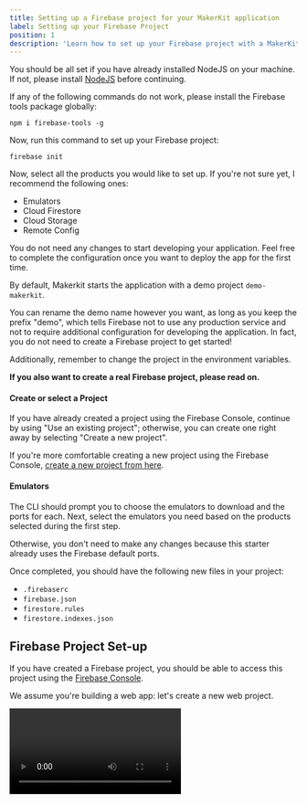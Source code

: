 ```yaml
---
title: Setting up a Firebase project for your MakerKit application
label: Setting up your Firebase Project
position: 1
description: 'Learn how to set up your Firebase project with a MakerKit application'
---
```


You should be all set if you have already installed NodeJS on your machine. If not, please install [NodeJS](https://nodejs.org) before continuing.

If any of the following commands do not work, please install the Firebase tools package globally:

```
npm i firebase-tools -g
```

Now, run this command to set up your Firebase project:

```
firebase init
```

Now, select all the products you would like to set up. If you're not sure yet, I recommend the following ones:
- Emulators
- Cloud Firestore
- Cloud Storage
- Remote Config

<Alert type='info'>
You do not need any changes to start developing your application. Feel free
to complete the configuration once you want to deploy the app for the first
time.
</Alert>

By default, Makerkit starts the application with a demo project
`demo-makerkit`.

You can rename the demo name however you want, as long as you keep the
prefix "demo", which tells Firebase not to use any production service and
not to require additional configuration for developing the application. In
fact, you do not need to create a Firebase project to get started!

Additionally, remember to change the project in the environment variables.

**If you also want to create a real Firebase project, please read on.**

#### Create or select a Project

If you have already created a project using the Firebase Console, continue by
using "Use an existing project"; otherwise, you can create one right away by
selecting "Create a new project".

If you're more comfortable creating a new project using the Firebase Console,
 [create a new project from here](https://console.firebase.google.com/).

#### Emulators

The CLI should prompt you to choose the emulators to download and the ports for each. Next, select the emulators you need based on the products selected during the first step.

Otherwise, you don't need to make any changes because this starter already uses the Firebase default ports.

Once completed, you should have the following new files in your project:
- `.firebaserc`
- `firebase.json`
- `firestore.rules`
- `firestore.indexes.json`

## Firebase Project Set-up

If you have created a Firebase project, you should be able to access this
project using the [Firebase Console](https://console.firebase.google.com/).

We assume you're building a web app: let's create a new web project.

<Video src='/assets/images/docs/create-web-app-firebase.mp4' />

### Copying the Firebase configuration in the environment file

After the previous step, you should be seeing the Firebase configuration
object.

We need to add this to your `.env` file, which will automatically
populate the project configuration file `~/.configuration`.

```
FIREBASE_API_KEY=
FIREBASE_AUTH_DOMAIN=
FIREBASE_PROJECT_ID=
FIREBASE_STORAGE_BUCKET=
FIREBASE_MESSAGING_SENDER_ID=
FIREBASE_APP_ID=
FIREBASE_MEASUREMENT_ID=
```

### Getting the service account

You can find the service account by clicking on `Settings->Service Accounts`.
You should copy the text highlighted in the video below:

<Video src='/assets/images/docs/find-service-account.mp4' />

Afterward, you need to populate the relative environment variable:

```
SERVICE_ACCOUNT_CLIENT_EMAIL=
```

You could safely add it using the file of your staging account. If it's
 your production environment, please add it using the Vercel console instead (or any other service you use to
 deploy the project).

### Generating the Private Key

The private key is fundamental to running your app with Admin permissions on the
server side. From the same page, click on "Generate Private key".

You should see the modal below:

<Image
  width={'1368'}
  height={'1018'}
  src={'/assets/images/docs/generate-private-key.webp'}
  alt={'Generate Firebase Private Key'}
/>

Once you open the generated JSON file, copy the `private_key` property and place it in your CI or your environment file as long as you do not commit the environment file.

The environment variable to populate is `SERVICE_ACCOUNT_PRIVATE_KEY`:

```
SERVICE_ACCOUNT_PRIVATE_KEY=
```

The key looks like this:

```
-----BEGIN PRIVATE KEY-----
***************************
-----END PRIVATE KEY-------
```

If you enter the wrong key, you will not be able to sign in server-side. In short, it won't work.

<Alert type='warn'>
Do not commit the file if you add the private key to your local environment file
</Alert>

## Firestore

Now it's time to set up Firestore DB. From the main panel on the left-hand side of the Firebase Console, click on `Firestore Database`.

Once you click on the `Create Database` CTA, you will se a modal like in the
image below:

<Image
  width={'1810'}
  height={'1132'}
  src={'/assets/images/docs/create-firestore-db.webp'}
  alt={'Create Firestore DB'}
/>

Don't overthink what to choose: we use the default MakerKit Firestore
rules which use the production configuration by default.

### Location
The next step is to choose the Firestore Database's location.

Which option to choose here depends entirely on **where you think most of
your users come from**.

<Image
  width={'1724'}
  height={'1034'}
  src={'/assets/images/docs/firestore-location.webp'}
  alt={'Choose Firestore Location'}
/>

Be careful to the Firebase notice:

<Alert type='warn'>
After you've set this location, you cannot change it later. Also, this location setting will be the location for your default Cloud Storage bucket.
</Alert>

If you're not sure, think it through. You do not need this step to start
working on your app with the Emulators, so feel free to come back to this
later when you have made a decision.

### Firestore Indexes

If you are setting up Makerkit for the first time, remember to set up an
index for querying an invitation without knowing its organization.

You can do so using the following link (replace
"\[\[YOUR_PROJECT_ID\]\]" with your real project ID):

https://console.firebase.google.com/u/0/project/\[\[YOUR_PROJECT_ID\]\]/firestore/indexes/single-field?create_exemption=ClBwcm9qZWN0cy9zdG9yeWpveS00NmVlMy9kYXRhYmFzZXMvKGRlZ
mF1bHQpL2NvbGxlY3Rpb25Hcm91cHMvaW52aXRlcy9maWVsZHMvY29kZRACGggKBGNvZGUQAQ

## Firestore and Storage Security Rules

Finally, you are required to publish the security rules to the production project. 

You can do so by logging in to the Firebase Console and pasting the rules from the `firestore.rules` and `storage.rules` files in their respective sections.

You don't need to do this right away, but you will need to do it before you deploy your application to production.